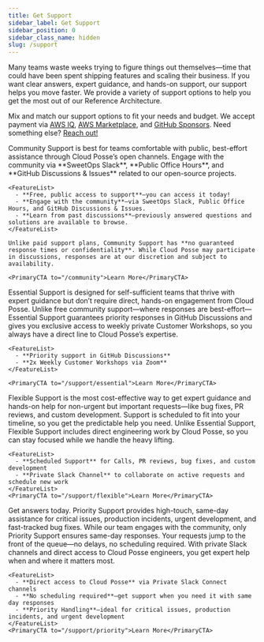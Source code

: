 ```yaml
---
title: Get Support
sidebar_label: Get Support
sidebar_position: 0
sidebar_class_name: hidden
slug: /support
---
```


<Intro>
  Many teams waste weeks trying to figure things out themselves—time that could have been spent shipping features and scaling their business. If you want clear answers, expert guidance, and hands-on support, our support helps you move faster.  We provide a variety of support options to help you get the most out of our Reference Architecture.
</Intro>

Mix and match our support options to fit your needs and budget. We accept payment via [AWS IQ](https://cloudposse.com/awsiq), [AWS Marketplace](https://aws.amazon.com/marketplace/seller-profile?id=81c20b9c-5946-4909-8079-ff84dbb840ee), and [GitHub Sponsors](https://github.com/sponsors/cloudposse). Need something else? [Reach out!](https://cloudposse.com/meet)

<Tabs>

  <TabItem value="community" label="Community Support (Free)">
    Community Support is best for teams comfortable with public, best-effort assistance through Cloud Posse’s open channels. Engage with the community via **SweetOps Slack**, **Public Office Hours**, and **GitHub Discussions & Issues** related to our open-source projects.

    <FeatureList>
      - **Free, public access to support**—you can access it today!
      - **Engage with the community**—via SweetOps Slack, Public Office Hours, and GitHub Discussions & Issues.
      - **Learn from past discussions**—previously answered questions and solutions are available to browse.
    </FeatureList>

    Unlike paid support plans, Community Support has **no guaranteed response times or confidentiality**. While Cloud Posse may participate in discussions, responses are at our discretion and subject to availability.

    <PrimaryCTA to="/community">Learn More</PrimaryCTA>
  </TabItem>

  <TabItem value="essential" label="Essential Support" default>
    Essential Support is designed for self-sufficient teams that thrive with expert guidance but don’t require direct, hands-on engagement from Cloud Posse. Unlike free community support—where responses are best-effort—Essential Support guarantees priority responses in GitHub Discussions and gives you exclusive access to weekly private Customer Workshops, so you always have a direct line to Cloud Posse’s expertise.

    <FeatureList>
      - **Priority support in GitHub Discussions**
      - **2x Weekly Customer Workshops via Zoom**
    </FeatureList>

    <PrimaryCTA to="/support/essential">Learn More</PrimaryCTA>
  </TabItem>

  <TabItem value="flexible" label="Flexible Support">
    Flexible Support is the most cost-effective way to get expert guidance and hands-on help for non-urgent but important requests—like bug fixes, PR reviews, and custom development. Support is scheduled to fit into your timeline, so you get the predictable help you need. Unlike Essential Support, Flexible Support includes direct engineering work by Cloud Posse, so you can stay focused while we handle the heavy lifting.

    <FeatureList>
      - **Scheduled Support** for Calls, PR reviews, bug fixes, and custom development
      - **Private Slack Channel** to collaborate on active requests and schedule new work
    </FeatureList>
    <PrimaryCTA to="/support/flexible">Learn More</PrimaryCTA>
  </TabItem>

  <TabItem value="priority" label="Priority Support">
    Get answers today. Priority Support provides high-touch, same-day assistance for critical issues, production incidents, urgent development, and fast-tracked bug fixes. While our team engages with the community, only Priority Support ensures same-day responses.  Your requests jump to the front of the queue—no delays, no scheduling required. With private Slack channels and direct access to Cloud Posse engineers, you get expert help when and where it matters most.

    <FeatureList>
      - **Direct access to Cloud Posse** via Private Slack Connect channels
      - **No scheduling required**—get support when you need it with same day responses
      - **Priority Handling**—ideal for critical issues, production incidents, and urgent development
    </FeatureList>
    <PrimaryCTA to="/support/priority">Learn More</PrimaryCTA>
  </TabItem>
</Tabs>
